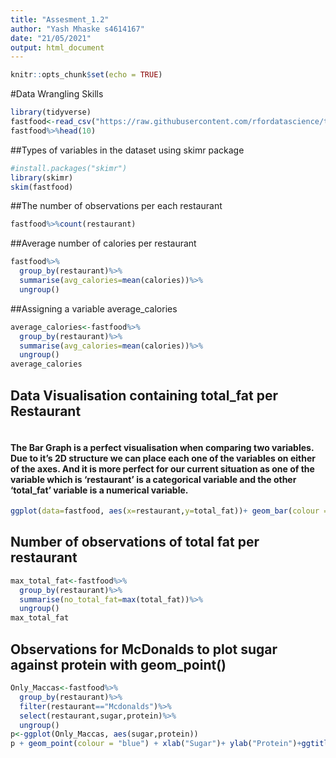 ```yaml
---
title: "Assesment_1.2"
author: "Yash Mhaske s4614167"
date: "21/05/2021"
output: html_document
---
```


```r
knitr::opts_chunk$set(echo = TRUE)
```

#Data Wrangling Skills

```r
library(tidyverse)
fastfood<-read_csv("https://raw.githubusercontent.com/rfordatascience/tidytuesday/master/data/2018/2018-09-04/fastfood_calories.csv")
fastfood%>%head(10)
```


##Types of variables in the dataset using skimr package
```r
#install.packages("skimr")
library(skimr)
skim(fastfood)
```

##The number of observations per each restaurant
```r
fastfood%>%count(restaurant)
```

##Average number of calories per restaurant 
```r
fastfood%>%
  group_by(restaurant)%>%
  summarise(avg_calories=mean(calories))%>%
  ungroup()
```

##Assigning a variable average_calories
```r
average_calories<-fastfood%>%
  group_by(restaurant)%>%
  summarise(avg_calories=mean(calories))%>%
  ungroup()
average_calories
```

## Data Visualisation containing total_fat per Restaurant
```r

```

#### The Bar Graph is a perfect visualisation when comparing two variables. Due to it's 2D structure we can place each one of the variables on either of the axes. And it is more perfect for our current situation as one of the variable which is 'restaurant' is a categorical variable and the other 'total_fat' variable is a numerical variable. 
```r
ggplot(data=fastfood, aes(x=restaurant,y=total_fat))+ geom_bar(colour = "red",stat = "identity")
```

## Number of observations of total fat per restaurant
```r
max_total_fat<-fastfood%>%
  group_by(restaurant)%>%
  summarise(no_total_fat=max(total_fat))%>%
  ungroup()
max_total_fat
```

## Observations for McDonalds to plot sugar against protein with geom_point()
```r
Only_Maccas<-fastfood%>%
  group_by(restaurant)%>%
  filter(restaurant=="Mcdonalds")%>%
  select(restaurant,sugar,protein)%>%
  ungroup()
p<-ggplot(Only_Maccas, aes(sugar,protein))
p + geom_point(colour = "blue") + xlab("Sugar")+ ylab("Protein")+ggtitle("McDonalds")
```


